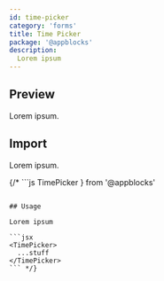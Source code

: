 ```yaml
---
id: time-picker
category: 'forms'
title: Time Picker
package: '@appblocks'
description:
  Lorem ipsum
---
```


## Preview

Lorem ipsum.

## Import

Lorem ipsum.


{/* ```js
  TimePicker
} from '@appblocks'
```

## Usage

Lorem ipsum

```jsx
<TimePicker>
  ...stuff
</TimePicker>
``` */}